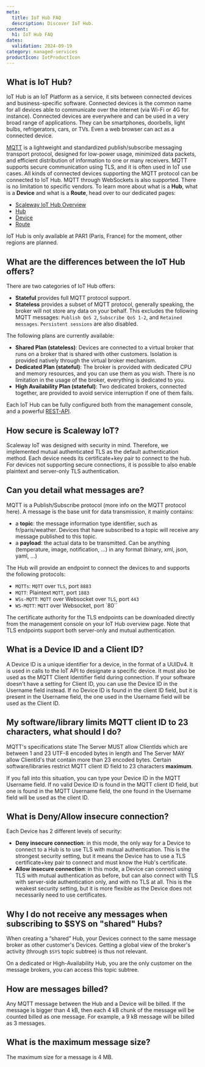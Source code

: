 ```yaml
---
meta:
  title: IoT Hub FAQ
  description: Discover IoT Hub.
content:
  h1: IoT Hub FAQ
dates:
  validation: 2024-09-19
category: managed-services
productIcon: IotProductIcon
---
```


## What is IoT Hub?

IoT Hub is an IoT Platform as a service, it sits between connected devices and business-specific software.
Connected devices is the common name for all devices able to communicate over the internet (via Wi-Fi or 4G for instance). Connected devices are everywhere and can be used in a very broad range of applications. They can be smartphones, doorbells, light bulbs, refrigerators, cars, or TVs. Even a web browser can act as a connected device.

[MQTT](https://mqtt.org/) is a lightweight and standardized publish/subscribe messaging transport protocol, designed for low-power usage, minimized data packets, and efficient distribution of information to one or many receivers. MQTT supports secure communication using TLS, and it is often used in IoT use cases.
All kinds of connected devices supporting the MQTT protocol can be connected to IoT Hub. MQTT through WebSockets is also supported. There is no limitation to specific vendors.
To learn more about what is a **Hub**, what is a **Device** and what is a **Route**, head over to our dedicated pages:

* [Scaleway IoT Hub Overview](/iot-hub/quickstart/)
* [Hub](/iot-hub/reference-content/hubs/)
* [Device](/iot-hub/concepts/#device)
* [Route](/iot-hub/concepts/#routes)

IoT Hub is only available at PAR1 (Paris, France) for the moment, other regions are planned.

## What are the differences between the IoT Hub offers?

There are two categories of IoT Hub offers:

- **Stateful** provides full MQTT protocol support.
- **Stateless** provides a subset of MQTT protocol, generally speaking, the broker will not store any data on your behalf. This excludes the following MQTT messages: `Publish QoS 2`, `Subscribe QoS 1-2`, and `Retained messages`. `Persistent sessions` are also disabled.

The following plans are currently available:

- **Shared Plan (stateless)**: Devices are connected to a virtual broker that runs on a broker that is shared with other customers. Isolation is provided natively through the virtual broker mechanism.
- **Dedicated Plan (stateful)**: The broker is provided with dedicated CPU and memory resources, and you can use them as you wish. There is no limitation in the usage of the broker, everything is dedicated to you.
- **High Availability Plan (stateful)**: Two dedicated brokers, connected together, are provided to avoid service interruption if one of them fails.

Each IoT Hub can be fully configured both from the management console, and a powerful [REST-API](https://www.scaleway.com/en/developers/api/iot/).

## How secure is Scaleway IoT?
Scaleway IoT was designed with security in mind. Therefore, we implemented mutual authenticated TLS as the default authentication method. Each device needs its certificate+key pair to connect to the hub.
For devices not supporting secure connections, it is possible to also enable plaintext and server-only TLS authentication.

## Can you detail what messages are?
MQTT is a Publish/Subscribe protocol (more info on the MQTT protocol here).
A message is the base unit for data transmission, it mainly contains:

- a **topic**: the message information type identifier, such as fr/paris/weather. Devices that have subscribed to a topic will receive any message published to this topic.
- a **payload**: the actual data to be transmitted. Can be anything (temperature, image, notification, …) in any format (binary, xml, json, yaml, …)

The Hub will provide an endpoint to connect the devices to and supports the following protocols:

- `MQTTs`: `MQTT` over `TLS`, port `8883`
- `MQTT`: Plaintext `MQTT`, port `1883`
- `WSs-MQTT`: `MQTT` over Websocket over `TLS`, port `443`
- `WS-MQTT`: `MQTT` over Websocket, port `80``

The certificate authority for the TLS endpoints can be downloaded directly from the management console on your IoT Hub overview page. Note that TLS endpoints support both server-only and mutual authentication.

## What is a Device ID and a Client ID?
A Device ID is a unique identifier for a device, in the format of a UUIDv4. It is used in calls to the IoT API to designate a specific device.
It must also be used as the MQTT Client Identifier field during connection.
If your software doesn't have a setting for Client ID, you can use the Device ID in the Username field instead. If no Device ID is found in the client ID field, but it is present in the Username field, the one used in the Username field will be used as the Client ID.

## My software/library limits MQTT client ID to 23 characters, what should I do?
MQTT's specifications state The Server MUST allow ClientIds which are between 1 and 23 UTF-8 encoded bytes in length and The Server MAY allow ClientId's that contain more than 23 encoded bytes. Certain software/libraries restrict MQTT client ID field to 23 characters **maximum**.

If you fall into this situation, you can type your Device ID in the MQTT Username field. If no valid Device ID is found in the MQTT client ID field, but one is found in the MQTT Username field, the one found in the Username field will be used as the client ID.

## What is Deny/Allow insecure connection?

Each Device has 2 different levels of security:

- **Deny insecure connection**: in this mode, the only way for a Device to connect to a Hub is to use TLS with mutual authentication.
This is the strongest security setting, but it means the Device has to use a TLS certificate+key pair to connect and must know the Hub's certificate.
- **Allow insecure connection**: in this mode, a Device can connect using TLS with mutual authentication as before, but can also connect with TLS with server-side authentication only, and with no TLS at all.
This is the weakest security setting, but it is more flexible as the Device does not necessarily need to use certificates.

## Why I do not receive any messages when subscribing to $SYS on "shared" Hubs?
When creating a “shared” Hub, your Devices connect to the same message broker as other customer's Devices. Getting a global view of the broker's activity (through `$SYS` topic subtree) is thus not relevant.

On a dedicated or High-Availability Hub, you are the only customer on the message brokers, you can access this topic subtree.

## How are messages billed?
Any MQTT message between the Hub and a Device will be billed. If the message is bigger than 4 kB, then each 4 kB chunk of the message will be counted billed as one message. For example, a 9 kB message will be billed as 3 messages.

## What is the maximum message size?
The maximum size for a message is 4 MB.